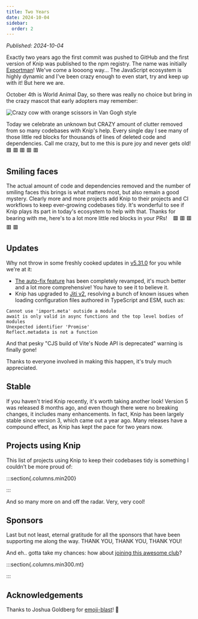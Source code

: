 ```yaml
---
title: Two Years
date: 2024-10-04
sidebar:
  order: 2
---
```


_Published: 2024-10-04_


Exactly two years ago the first commit was pushed to GitHub and the first
version of Knip was published to the npm registry. The name was initially
[Exportman][1]! We've come a loooong way... The JavaScript ecosystem is highly
dynamic and I've been crazy enough to even start, try and keep up with it! But
here we are.

October 4th is World Animal Day, so there was really no choice but bring in the
crazy mascot that early adopters may remember:

![Crazy cow with orange scissors in Van Gogh style][2]

Today we celebrate an unknown but CRAZY amount of clutter removed from so many
codebases with Knip's help. Every single day I see many of those little red
blocks for thousands of lines of deleted code and dependencies. Call me crazy,
but to me this is pure joy and never gets old!    🟩 🟥 🟥 🟥 🟥

<EmojiBlastButton />

## Smiling faces

The actual amount of code and dependencies removed and the number of smiling
faces this brings is what matters most, but also remain a good mystery. Clearly
more and more projects add Knip to their projects and CI workflows to keep
ever-growing codebases tidy. It's wonderful to see if Knip plays its part in
today's ecosystem to help with that. Thanks for bearing with me, here's to a lot
more little red blocks in your PRs!    🟩 🟥 🟥 🟥 🟥

## Updates

Why not throw in some freshly cooked updates in [v5.31.0][3] for you while we're
at it:

- [The auto-fix feature][4] has been completely revamped, it's much better and a
  lot more comprehensive! You have to see it to believe it.
- Knip has upgraded to [Jiti v2][5], resolving a bunch of known issues when
  loading configuration files authored in TypeScript and ESM, such as:

```
Cannot use 'import.meta' outside a module
await is only valid in async functions and the top level bodies of modules
Unexpected identifier 'Promise'
Reflect.metadata is not a function
```

And that pesky "CJS build of Vite's Node API is deprecated" warning is finally
gone!

Thanks to everyone involved in making this happen, it's truly much appreciated.

## Stable

If you haven't tried Knip recently, it's worth taking another look! Version 5
was released 8 months ago, and even though there were no breaking changes, it
includes many enhancements. In fact, Knip has been largely stable since version
3, which came out a year ago. Many releases have a compound effect, as Knip has
kept the pace for two years now.

## Projects using Knip

This list of projects using Knip to keep their codebases tidy is something I
couldn't be more proud of:

:::section{.columns.min200}

<Projects />

:::

And so many more on and off the radar. Very, very cool!

## Sponsors

Last but not least, eternal gratitude for all the sponsors that have been
supporting me along the way. THANK YOU, THANK YOU, THANK YOU!

And eh.. gotta take my chances: how about [joining this awesome club][6]?

:::section{.columns.min300.mt}

<Sponsors />

:::

## Acknowledgements

Thanks to Joshua Goldberg for [emoji-blast][7]! 🎉

[1]: https://www.npmjs.com/package/exportman/v/0.0.1
[2]: /cow-with-orange-scissors-van-gogh-style.webp
[3]: https://github.com/webpro-nl/knip/releases/tag/5.31.0
[4]: ../features/auto-fix.md
[5]: https://github.com/unjs/jiti
[6]: /sponsors
[7]: https://www.emojiblast.dev

